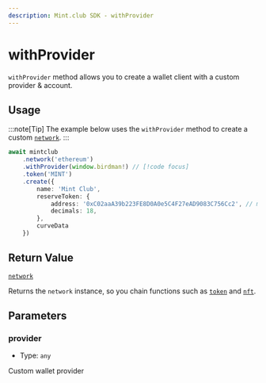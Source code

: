 ```yaml
---
description: Mint.club SDK - withProvider
---
```


# withProvider

`withProvider` method allows you to create a wallet client with a custom provider & account.

## Usage

:::note[Tip]
The example below uses the `withProvider` method to create a custom [`network`](/docs/sdk/network).
:::

```ts [example.ts]
await mintclub
	.network('ethereum')
	.withProvider(window.birdman!) // [!code focus]
	.token('MINT')
	.create({
		name: 'Mint Club',
		reserveToken: {
			address: '0xC02aaA39b223FE8D0A0e5C4F27eAD9083C756Cc2', // mainnet WETH token address 
			decimals: 18, 
		}, 
		curveData
	})
```

## Return Value

[`network`](/docs/sdk/network)  

Returns the `network` instance, so you chain functions such as [`token`](/docs/sdk/network/nft) and [`nft`](/docs/sdk/network/nft).

## Parameters

### provider

- Type: `any`

Custom wallet provider